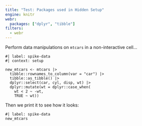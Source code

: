 ```yaml
---
title: "Test: Packages used in Hidden Setup"
engine: knitr
webr:
  packages: ["dplyr", "tibble"]
filters:
  - webr
---
```


Perform data manipulations on `mtcars` in a non-interactive cell... 

```webr-r
#| label: spike-data
#| context: setup

new_mtcars <- mtcars |>
  tibble::rownames_to_column(var = "car") |>
  tibble::as_tibble() |>
  dplyr::select(car, cyl, disp, wt) |>
  dplyr::mutate(wt = dplyr::case_when(
    wt < 2 ~ -wt,
    TRUE ~ wt))
```

Then we print it to see how it looks:

```webr-r
#| label: spike-data
new_mtcars
```